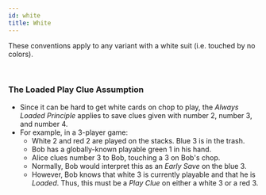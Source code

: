 ```yaml
---
id: white
title: White
---
```


These conventions apply to any variant with a white suit (i.e. touched by no colors).

<br />

### The Loaded Play Clue Assumption

- Since it can be hard to get white cards on chop to play, the _Always Loaded Principle_ applies to save clues given with number 2, number 3, and number 4.
- For example, in a 3-player game:
  - White 2 and red 2 are played on the stacks. Blue 3 is in the trash.
  - Bob has a globally-known playable green 1 in his hand.
  - Alice clues number 3 to Bob, touching a 3 on Bob's chop.
  - Normally, Bob would interpret this as an _Early Save_ on the blue 3.
  - However, Bob knows that white 3 is currently playable and that he is _Loaded_. Thus, this must be a _Play Clue_ on either a white 3 or a red 3.
